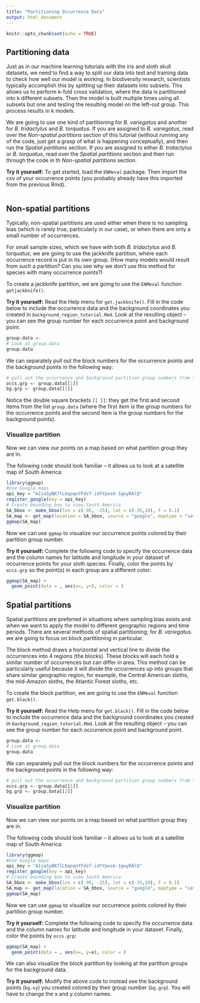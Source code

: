 ```yaml
---
title: "Partitioning Occurrence Data"
output: html_document
---
```


```r
knitr::opts_chunk$set(echo = TRUE)
```

## Partitioning data

Just as in our machine learning tutorials with the iris and sloth skull datasets, we need to find a way to split our data into test and training data to check how well our model is working. In biodiversity research, scientists typically accomplish this by splitting up their datasets into subsets. This allows us to perform k-fold cross validation, where the data is partitioned into k different subsets. Then the model is built multiple times using all subsets but one and testing the resulting model on the left-out group. This process results in k models.

We are going to use one kind of partitioning for *B. variegatus* and another for *B. tridactylus* and *B. torquatus*. If you are assigned to *B. variegatus*, read over the *Non-spatial partitions* section of this tutorial (without running any of the code, just get a grasp of what is happening conceptually), and then run the *Spatial partitions* section. If you are assigned to either *B. tridactylus* or *B. torquatus*, read over the *Spatial partitions* section and then run through the code in th *Non-spatial partitions* section.

**Try it yourself:** To get started, load the `ENMeval` package. Then import the csv of your occurrence points (you probably already have this imported from the previous Rmd).

```r

```


## Non-spatial partitions

Typically, non-spatial partitions are used either when there is no sampling bias (which is rarely true, particularly in our case), or when there are only a small number of occurrences.

For small sample sizes, which we have with both *B. tridactylus* and *B. torquatus*, we are going to use the jackknife partition, where each occurrence record is put in its own group. (How many models would result from such a partition? Can you see why we don't use this method for species with many occurrence points?)

To create a jackknife partition, we are going to use the `ENMeval` function `getjackknife()`.

**Try it yourself:** Read the Help menu for `get.jackknife()`. Fill in the code below to include the occurrence data and the background coordinates you created in `background_region_tutorial.Rmd`. Look at the resulting object -- you can see the group number for each occurrence point and background point.

```r
group.data <-
# Look at group.data
group.data
```

We can separately pull out the block numbers for the occurrence points and the background points in the following way:

```r
# pull out the occurrence and background partition group numbers from the list
occs.grp <- group.data[[1]]
bg.grp <- group.data[[2]]
```

Notice the double square brackets `[[ ]]`: they get the first and second items from the list `group.data` (where the first item is the group numbers for the occurrence points and the second item is the group numbers for the background points).

### Visualize partition

Now we can view our points on a map based on what partition group they are in.

The following code should look familiar -- it allows us to look at a satellite map of South America:

```r
library(ggmap)
#Use Google maps
api_key = "AIzaSyBK7lLbqoqnYFdzf-idYYposb-1gwyRAlQ"
register_google(key = api_key)
# Create bounding box to view South America
SA_bbox <- make_bbox(lon = c(-95, -25), lat = c(-35,20), f = 0.1)
SA_map <- get_map(location = SA_bbox, source = "google", maptype = "satellite")
ggmap(SA_map)
```

Now we can use `ggmap` to visualize our occurrence points colored by their partition group number.

**Try it yourself:** Complete the following code to specify the occurrence data and the column names for latitude and longitude in your dataset of occurrence points for your sloth species. Finally, color the points by `occs.grp` so the point(s) in each group are a different color:

```r
ggmap(SA_map) +
  geom_point(data = , aes(x=, y=), color = )
```


## Spatial partitions

Spatial partitions are preferred in situations where sampling bias exists and when we want to apply the model to different geographic regions and time periods. There are several methods of spatial partitioning; for *B. variegatus*. we are going to focus on block partitioning in particular.

The block method draws a horizontal and vertical line to divide the occurrences into 4 regions (the blocks). These blocks will each hold a similar number of occurrences but can differ in area. This method can be particularly useful because it will divide the occurrences up into groups that share similar geographic region, for example, the Central American sloths, the mid-Amazon sloths, the Atlantic Forest sloths, etc.

To create the block partition, we are going to use the `ENMeval` function `get.block()`.

**Try it yourself:** Read the Help menu for `get.block()`. Fill in the code below to include the occurrence data and the background coordinates you created in `background_region_tutorial.Rmd`. Look at the resulting object -- you can see the group number for each occurrence point and background point.

```r
group.data <-
# Look at group.data
group.data
```

We can separately pull out the block numbers for the occurrence points and the background points in the following way:

```r
# pull out the occurrence and background partition group numbers from the list
occs.grp <- group.data[[1]]
bg.grp <- group.data[[2]]
```

### Visualize partition

Now we can view our points on a map based on what partition group they are in.

The following code should look familiar -- it allows us to look at a satellite map of South America:

```r
library(ggmap)
#Use Google maps
api_key = "AIzaSyBK7lLbqoqnYFdzf-idYYposb-1gwyRAlQ"
register_google(key = api_key)
# Create bounding box to view South America
SA_bbox <- make_bbox(lon = c(-95, -25), lat = c(-35,20), f = 0.1)
SA_map <- get_map(location = SA_bbox, source = "google", maptype = "satellite")
ggmap(SA_map)
```

Now we can use `ggmap` to visualize our occurrence points colored by their partition group number.

**Try it yourself:** Complete the following code to specify the occurrence data and the column names for latitude and longitude in your dataset. Finally, color the points by `occs.grp`:

```r
ggmap(SA_map) +
  geom_point(data = , aes(x=, y=e), color = )
```

We can also visualize the block partition by looking at the partition groups for the background data.

**Try it yourself:** Modify the above code to instead see the background points (`bg.xy`) you created colored by their group number (`bg.grp`). You will have to change the x and y column names.

```r

```






